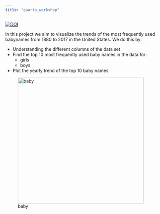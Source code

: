```yaml
---
title: "quarto_workshop"
---
```


[![DOI](https://zenodo.org/badge/690008347.svg)](https://zenodo.org/badge/latestdoi/690008347)

In this project we aim to visualize the trends of the most frequently used babynames from 1880 to 2017 in the United States. We do this by:

- Understanding the different columns of the data set
- Find the top 10 most frequently used baby names in the data for:
  - girls
  - boys
- Plot the yearly trend of the top 10 baby names

![baby](https://live.staticflickr.com/4070/4350213452_4294b4d9ea_b.jpg){width=400 fig-align="right"}
